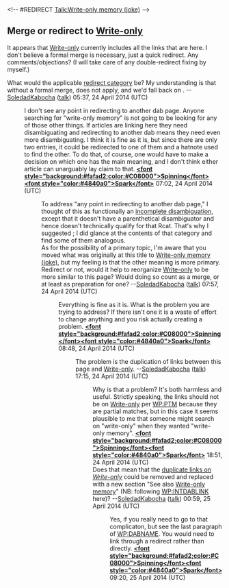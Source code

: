 <article id="37134680" title=Talk:Write-only memory>
	<talkpage id="37134680" title="Talk:Write-only memory">
&lt;!-- #REDIRECT [[Talk:Write-only memory (joke)]] --&gt;
== Merge or redirect to [[Write-only]] ==
It appears that [[Write-only]] currently includes all the links that are here. I don't believe a formal merge is necessary, just a quick redirect. Any comments/objections? (I will take care of any double-redirect fixing by myself.)

What would the applicable [[WP:Categorizing redirects|redirect category]] be? My understanding is that without a formal merge, {{tlx|r from merge}} does not apply, and we'd fall back on {{tlx|r from ambiguous page}}. --[[User:SoledadKabocha|SoledadKabocha]] ([[User talk:SoledadKabocha|talk]]) 05:37, 24 April 2014 (UTC)
:I don't see any point in redirecting to another dab page.  Anyone searching for &quot;write-only memory&quot; is not going to be looking for any of those other things. If articles are linking here they need disambiguating and redirecting to another dab means they need even more disambiguating.  I think it is fine as it is, but since there are only two entries, it could be redirected to one of them and a hatnote used to find the other. To do that, of course, one would have to make a decision on which one has the main meaning, and I don't think either article can unarguably lay claim to that. '''[[User:Spinningspark|&lt;font style=&quot;background:#fafad2;color:#C08000&quot;&gt;Spinning&lt;/font&gt;]][[User talk:Spinningspark|&lt;font style=&quot;color:#4840a0&quot;&gt;Spark&lt;/font&gt;]]''' 07:02, 24 April 2014 (UTC)
::To address &quot;any point in redirecting to another dab page,&quot; I thought of this as functionally an [[:Category:Redirects from incomplete disambiguations|incomplete disambiguation]], except that it doesn't have a parenthetical disambiguator and hence doesn't technically qualify for that Rcat. That's why I suggested {{tlx|r from ambiguous page}}; I did glance at the contents of that category and find some of them analogous.
::As for the possibility of a primary topic, I'm aware that you moved what was originally at this title to [[Write-only memory (joke)]], but my feeling is that the other meaning is more primary.
::Redirect or not, would it help to reorganize [[Write-only]] to be more similar to this page? Would doing so count as a merge, or at least as preparation for one? --[[User:SoledadKabocha|SoledadKabocha]] ([[User talk:SoledadKabocha|talk]]) 07:57, 24 April 2014 (UTC)
:::Everything is fine as it is.  What is the problem you are trying to address?  If there isn't one it is a waste of effort to change anything and you risk actually creating a problem. '''[[User:Spinningspark|&lt;font style=&quot;background:#fafad2;color:#C08000&quot;&gt;Spinning&lt;/font&gt;]][[User talk:Spinningspark|&lt;font style=&quot;color:#4840a0&quot;&gt;Spark&lt;/font&gt;]]''' 08:48, 24 April 2014 (UTC)
::::The problem is the duplication of links between this page and [[Write-only]]. --[[User:SoledadKabocha|SoledadKabocha]] ([[User talk:SoledadKabocha|talk]]) 17:15, 24 April 2014 (UTC)
:::::Why is that a problem? It's both harmless and useful.  Strictly speaking, the links should not be on [[Write-only]] per [[WP:PTM]] because they are partial matches, but in this case it seems plausible to me that someone might search on &quot;write-only&quot; when they wanted &quot;write-only memory&quot;. '''[[User:Spinningspark|&lt;font style=&quot;background:#fafad2;color:#C08000&quot;&gt;Spinning&lt;/font&gt;]][[User talk:Spinningspark|&lt;font style=&quot;color:#4840a0&quot;&gt;Spark&lt;/font&gt;]]''' 18:51, 24 April 2014 (UTC)
:::::Does that mean that the [https://en.wikipedia.org/w/index.php?title=Write-only&amp;diff=514786686&amp;oldid=375806267 duplicate links on ''Write-only''] could be removed and replaced with a new section &quot;See also [[Write-only memory (disambiguation)|Write-only memory]]&quot; (NB: following [[WP:INTDABLINK]] here)? --[[User:SoledadKabocha|SoledadKabocha]] ([[User talk:SoledadKabocha|talk]]) 00:59, 25 April 2014 (UTC)
::::::Yes, if you really need to go to that complicaton, but see the last paragraph of [[WP:DABNAME]].  You would need to link through a redirect rather than directly. '''[[User:Spinningspark|&lt;font style=&quot;background:#fafad2;color:#C08000&quot;&gt;Spinning&lt;/font&gt;]][[User talk:Spinningspark|&lt;font style=&quot;color:#4840a0&quot;&gt;Spark&lt;/font&gt;]]''' 09:20, 25 April 2014 (UTC)
	</talkpage>
</article>